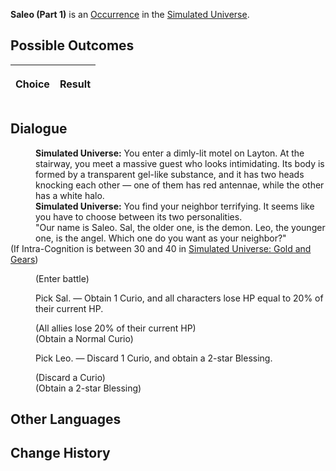 {{Simulated Universe Event Infobox
|title         = Saleo (Part 1)
|image         = Random Event Twin.png
|type          =
|domains_su    = Occurrence
|domains_ext   = Occurrence
|domains_swarm = 
|domains_gng   = 
|requirements  =
|prev          = {{tx}}
|next          = {{tx}}
|indexRewards  =
|characters    = 
}}
'''Saleo (Part 1)''' is an [[Simulated Universe/Occurrence|Occurrence]] in the [[Simulated Universe]].

==Possible Outcomes==
{| class="article-table"
!Choice
!Result

|}

<!--
==Gameplay Notes==

-->
==Dialogue==
{{Dialogue Start}}
:'''Simulated Universe:''' You enter a dimly-lit motel on Layton. At the stairway, you meet a massive guest who looks intimidating. Its body is formed by a transparent gel-like substance, and it has two heads knocking each other &mdash; one of them has red antennae, while the other has a white halo.
:'''Simulated Universe:''' You find your neighbor terrifying. It seems like you have to choose between its two personalities.
:"Our name is Saleo. Sal, the older one, is the demon. Leo, the younger one, is the angel. Which one do you want as your neighbor?"
;(If Intra-Cognition is between 30 and 40 in [[Simulated Universe: Gold and Gears]])
:{{SU Special Dialogue|Erudition|Get rid of these two troublesome "neighbors."|Enter a very tough battle. If you win, you will gain 1 3-star Blessing(s) and 2 Curio(s).}}
:;(Enter battle)
::{{Enemy List|Flamespawn*1/;Blaze Out of Space (Bug)*1/-25% Max HP;Ice Out of Space (Bug)*1/-25% Max HP;Frostspawn*1/}}
:{{DIcon|Star}} Pick Sal. &mdash; Obtain 1 Curio, and all characters lose HP equal to 20% of their current HP.
:;(All allies lose 20% of their current HP)
:;(Obtain a Normal Curio)
:{{DIcon|Star}} Pick Leo. &mdash; Discard 1 Curio, and obtain a 2-star Blessing.
:;(Discard a Curio)
:;(Obtain a 2-star Blessing)
{{Dialogue End}}

==Other Languages==
{{Other Languages
|en   = Saleo (Part 1)
|zhs  = 萨里奥（其一）
|zht  = 薩里奧（其一）
|ja   = サリオ（その1）
|ko   = 살레오 (1)
|es   = Saleo (I)
|fr   = Saleo (partie 1)
|ru   = Салео I
|th   = Saleo (1)
|vi   = Saleo 1
|de   = Saleo (Teil 1)
|id   = Saleo (1)
|pt   = Saleo (Parte 1)
}}

==Change History==
{{Change History|1.0}}
